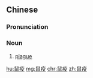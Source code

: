 ==Chinese==
{{zh-forms}}
{{wikipedia|lang=zh}}

===Pronunciation===
{{zh-pron
|m=shǔyì
|c=syu2 jik6
|mn=qz:chhír-ia̍k/tp,xm:chhú-e̍k/kh,zz:chhí-e̍k
|cat=n
}}

===Noun===
{{zh-noun}}

# {{lb|zh|diseases}} [[plague]]

[[hu:鼠疫]]
[[mg:鼠疫]]
[[chr:鼠疫]]
[[zh:鼠疫]]